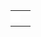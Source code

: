 {{en/Community/Scenarios/Scenarios by size}}

{|
|-
|style="border:none;background:white"|
{{en/Get Your Ships}}

|style="border:none;background:white"|

|-
|style="border:none;background:white"|

|-
|style="border:none;background:white"|

|-
|}